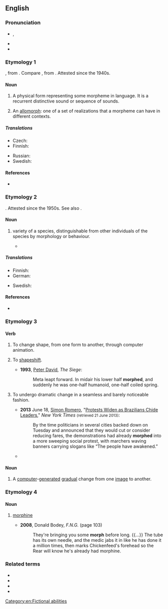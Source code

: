 {{also|-morph}}
{{wikipedia}}
==English==

===Pronunciation===
* {{enPR|mô(r)f}}, {{IPA|en|/mɔː(ɹ)f/}}
* {{audio|en|LL-Q1860 (eng)-Vealhurl-morph.wav |Audio (UK)}}
* {{rhymes|en|ɔː(ɹ)f|s=1}}

===Etymology 1===
{{back-form|en|morpheme}}, from {{der|en|grc|μορφή|t=form, shape}}. Compare {{cog|de|Morph}}, from {{m|de|Morphem}}.  Attested since the 1940s.

====Noun====
{{en-noun}}

# {{senseid|en|grammar}} {{lb|en|grammar|linguistics}} A physical form representing some morpheme in language. It is a recurrent distinctive sound or sequence of sounds.
# {{lb|en|linguistics}} An [[allomorph]]: one of a set of realizations that a morpheme can have in different contexts.

=====Translations=====
{{trans-top|physical form representing morpheme}}
* Czech: {{t|cs|morf|m}}
* Finnish: {{t+|fi|morfi}}
{{trans-mid}}
* Russian: {{t+|ru|морф}}
* Swedish: {{t+|sv|morf}}
{{trans-bottom}}

{{trans-see|allomorph}}

====References====
* {{R:OED Online|morph|n.3|122331|December 2002}}

===Etymology 2===
{{back-form|en|morphism}}. Attested since the 1950s. See also {{m|en|morphology|id=biology}}.

====Noun====
{{en-noun}}

# {{lb|en|biology}} variety of a species, distinguishable from other individuals of the species by morphology or behaviour.
#* {{quote-book|en|2010|T.J. Pandian|Sexuality in Fishes||51|Briefly, the yellow morphic males can change their status from paired to satellite and from satellite to the paired one. However, they cannot cross into the status of the red '''morph'''.}}

=====Translations=====
{{trans-top|biology: local variety}}
* Finnish: {{t+|fi|morfi}}
* German: {{t+|de|Morphe|f}}
{{trans-mid}}
* Swedish: {{t+|sv|morf}}
{{trans-bottom}}

====References====
* {{R:OED Online|morph|n.4|122332|December 2002}}

===Etymology 3===
{{clipping of|en|metamorphose}}

====Verb====
{{en-verb}}

# {{lb|en|colloquial|ambitransitive|computer graphics}} To change shape, from one form to another, through computer animation.
# {{lb|en|science fiction|fantasy}} To [[shapeshift]].
#* '''1993''', [[w:Peter David|Peter David]], ''The Siege'':
#*: Meta leapt forward. In midair his lower half '''morphed''', and suddenly he was one-half humanoid, one-half coiled spring.
# {{lb|en|by extension}} To undergo dramatic change in a seamless and barely noticeable fashion.
#* '''2013''' June 18, [[w:Simon Romero|Simon Romero]], "[http://www.nytimes.com/2013/06/19/world/americas/brazilian-leaders-brace-for-more-protests.html Protests Widen as Brazilians Chide Leaders]," ''New York Times'' <small>(retrieved 21 June 2013)</small>:
#*: By the time politicians in several cities backed down on Tuesday and announced that they would cut or consider reducing fares, the demonstrations had already '''morphed''' into a more sweeping social protest, with marchers waving banners carrying slogans like “The people have awakened.”
#* {{quote-book|en|author=Astra Taylor|authorlink=Astra Taylor|title=The People's Platform: Taking Back Power and Culture in the Digital Age|year=2014|publisher=Henry Holt and Company|isbn=978-0-8050-9545-6|chapter=2|quotee={{w|Richard Florida}}|passage=“Highbrow and lowbrow, alternative and mainstream, work and play, CEO and hipster are all '''morphing''' together today,” [Richard] Florida enthuses.}}

====Noun====
{{en-noun}}

# A [[computer]]-[[generated]] [[gradual]] change from one [[image]] to another.

===Etymology 4===
{{clipping of|en|morphine}}

====Noun====
{{en-noun|-}}

# {{lb|en|slang}} [[morphine]]
#* '''2008''', Donald Bodey, ''F.N.G.'' (page 103)
#*: They're bringing you some '''morph''' before long. {{...}} The tube has its own needle, and the medic jabs it in like he has done it a million times, then marks Chickenfeed's forehead so the Rear will know he's already had morphine.

===Related terms===
* {{l|en|morphic}}
* {{l|en|morpho-}}
* {{l|en|morphological}}
* {{l|en|muscle morph}}

[[Category:en:Fictional abilities]]
